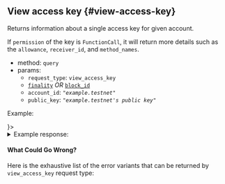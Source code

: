 
## View access key {#view-access-key}

Returns information about a single access key for given account.

If `permission` of the key is `FunctionCall`, it will return more details such
as the `allowance`, `receiver_id`, and `method_names`.

- method: `query`
- params:
  - `request_type`: `view_access_key`
  - [`finality`](/api/rpc/setup#using-finality-param) _OR_ [`block_id`](/api/rpc/setup#using-block_id-param)
  - `account_id`: _`"example.testnet"`_
  - `public_key`: _`"example.testnet's public key"`_

Example:

<Tabs groupId="code-tabs">
  <TabItem value="json" label="JSON" default>
    <RequestJson />
  </TabItem>
  <TabItem value="js" label="JavaScript">
    <RequestJs />
  </TabItem>
  <TabItem value="http" label="HTTPie">
    <RequestBash />
  </TabItem>
  <TabItem value="Lantstool" label={<LantstoolLabel />}>
    <TryOutOnLantstool path="docs/5.api/rpc/access-keys/get-account-key.json" />
  </TabItem>
</Tabs>

<details>
  <summary>Example response: </summary>
  <ResponseJson />
</details>

#### What Could Go Wrong?

<ErrorSchemaDescription />

Here is the exhaustive list of the error variants that can be returned by
`view_access_key` request type:

<ErrorSchemaTable />
